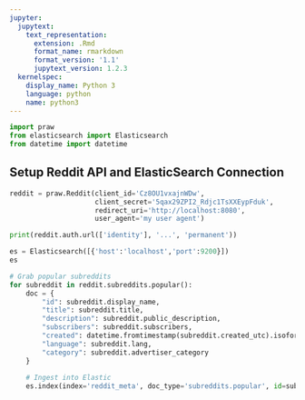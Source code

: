 ```yaml
---
jupyter:
  jupytext:
    text_representation:
      extension: .Rmd
      format_name: rmarkdown
      format_version: '1.1'
      jupytext_version: 1.2.3
  kernelspec:
    display_name: Python 3
    language: python
    name: python3
---
```


```python
import praw
from elasticsearch import Elasticsearch
from datetime import datetime
```

## Setup Reddit API and ElasticSearch Connection

```python
reddit = praw.Reddit(client_id='Cz8OU1vxajnWDw',
                     client_secret='5qax29ZPI2_Rdjc1TsXXEypFduk',
                     redirect_uri='http://localhost:8080',
                     user_agent='my user agent')

print(reddit.auth.url(['identity'], '...', 'permanent'))

es = Elasticsearch([{'host':'localhost','port':9200}])
es
```

```python
# Grab popular subreddits
for subreddit in reddit.subreddits.popular():
    doc = {
        "id": subreddit.display_name,
        "title": subreddit.title,
        "description": subreddit.public_description,
        "subscribers": subreddit.subscribers,
        "created": datetime.fromtimestamp(subreddit.created_utc).isoformat(),
        "language": subreddit.lang,
        "category": subreddit.advertiser_category
    }
    
    # Ingest into Elastic
    es.index(index='reddit_meta', doc_type='subreddits.popular', id=subreddit.display_name, body=doc)
    
```
